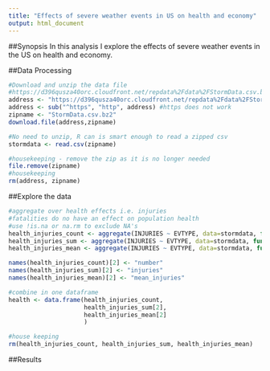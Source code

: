 ```yaml
---
title: "Effects of severe weather events in US on health and economy"
output: html_document
---
```


<!---
    Language: Your document should be written in English.
    Title: Your document should have a title that briefly summarizes your data analysis
    Synopsis: Immediately after the title, there should be a synopsis which describes and summarizes your analysis in at most 10 complete sentences.
    There should be a section titled Data Processing which describes (in words and code) how the data were loaded into R and processed for analysis. In particular, your analysis must start from the raw CSV file containing the data. You cannot do any preprocessing outside the document. If preprocessing is time-consuming you may consider using the cache = TRUE option for certain code chunks.
    There should be a section titled Results in which your results are presented.
    You may have other sections in your analysis, but Data Processing and Results are required.
    The analysis document must have at least one figure containing a plot.
    Your analyis must have no more than three figures. Figures may have multiple plots in them (i.e. panel plots), but there cannot be more than three figures total.
    You must show all your code for the work in your analysis document. This may make the document a bit verbose, but that is okay. In general, you should ensure that echo = TRUE for every code chunk (this is the default setting in knitr).
 accepted
-->

##Synopsis
In this analysis I explore the effects of severe weather events in the US on health and economy.

##Data Processing

```r
#Download and unzip the data file
#https://d396qusza40orc.cloudfront.net/repdata%2Fdata%2FStormData.csv.bz2
address <- "https://d396qusza40orc.cloudfront.net/repdata%2Fdata%2FStormData.csv.bz2"
address <- sub("^https", "http", address) #https does not work
zipname <- "StormData.csv.bz2"
download.file(address,zipname)

#No need to unzip, R can is smart enough to read a zipped csv
stormdata <- read.csv(zipname)

#housekeeping - remove the zip as it is no longer needed
file.remove(zipname)
#housekeeping
rm(address, zipname)
```

##Explore the data

```r

#aggregate over health effects i.e. injuries
#fatalities do no have an effect on population health
#use !is.na or na.rm to exclude NA's
health_injuries_count <- aggregate(INJURIES ~ EVTYPE, data=stormdata, function(x) length( !is.na(x)))
health_injuries_sum <- aggregate(INJURIES ~ EVTYPE, data=stormdata, function(x) sum(x, na.rm = TRUE))
health_injuries_mean <- aggregate(INJURIES ~ EVTYPE, data=stormdata, function(x) mean(x, na.rm = TRUE))

names(health_injuries_count)[2] <- "number"
names(health_injuries_sum)[2] <- "injuries"
names(health_injuries_mean)[2] <- "mean_injuries"

#combine in one dataframe
health <- data.frame(health_injuries_count,
                     health_injuries_sum[2],
                     health_injuries_mean[2]
                     )

#house keeping
rm(health_injuries_count, health_injuries_sum, health_injuries_mean)


```


##Results
<!---
    Across the United States, which types of events (as indicated in the EVTYPE variable) are most harmful with respect to population health?
    Across the United States, which types of events have the greatest economic consequences?
-->
